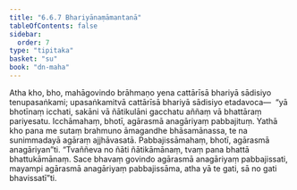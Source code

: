 ```yaml
---
title: "6.6.7 Bhariyānaṃāmantanā"
tableOfContents: false
sidebar:
  order: 7
type: "tipitaka"
basket: "su"
book: "dn-maha"
---
```



<DynamicBreadcrumb />

<Division number="325" book="dn-maha">

<Paragraph number="737" book="dn-maha">
Atha kho, bho, mahāgovindo brāhmaṇo yena cattārīsā bhariyā sādisiyo tenupasaṅkami; upasaṅkamitvā cattārīsā bhariyā sādisiyo etadavoca—  “yā bhotīnaṃ icchati, sakāni vā ñātikulāni gacchatu aññaṃ vā bhattāraṃ pariyesatu. Icchāmahaṃ, bhotī, agārasmā anagāriyaṃ pabbajituṃ. Yathā kho pana me sutaṃ brahmuno āmagandhe bhāsamānassa, te na sunimmadayā agāraṃ ajjhāvasatā. Pabbajissāmahaṃ, bhotī, agārasmā anagāriyan”ti. “Tvaññeva no ñāti ñātikāmānaṃ, tvaṃ pana bhattā bhattukāmānaṃ. Sace bhavaṃ govindo agārasmā anagāriyaṃ pabbajissati, mayampi agārasmā anagāriyaṃ pabbajissāma, atha yā te gati, sā no gati bhavissatī”ti.
</Paragraph>
</Division>